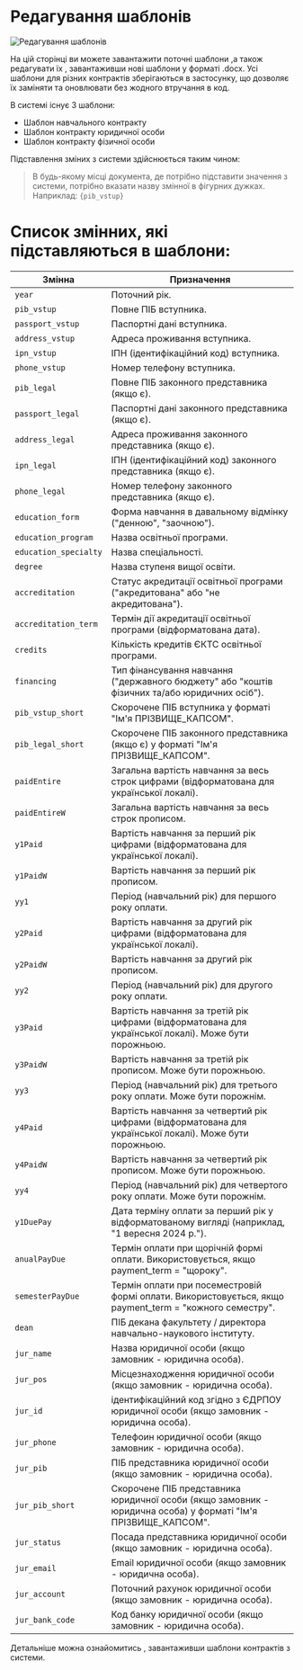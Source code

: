 # Редагування шаблонів

![Редагування шаблонів](/docs/25.png)

На цій сторінці ви можете завантажити поточні шаблони ,а також редагувати їх , завантаживши нові шаблони у форматі .docx.
Усі шаблони для різних контрактів зберігаються в застосунку, що дозволяє їх заміняти та оновлювати без жодного втручання в код.

В системі існує 3 шаблони:
- Шаблон навчального контракту
- Шаблон контракту юридичної особи
- Шаблон контракту фізичної особи

Підставлення зміних з системи здійснюється таким чином:
> В будь-якому місці документа, де потрібно підставити значення з системи, потрібно вказати назву змінної в фігурних дужках.
> Наприклад: `{pib_vstup}`

# Список змінних, які підставляються в шаблони:

| **Змінна**            | **Призначення**                                                                                               |
|-----------------------|---------------------------------------------------------------------------------------------------------------|
| `year`                | Поточний рік.                                                                                                 |
| `pib_vstup`           | Повне ПІБ вступника.                                                                                          |
| `passport_vstup`      | Паспортні дані вступника.                                                                                     |
| `address_vstup`       | Адреса проживання вступника.                                                                                  |
| `ipn_vstup`           | ІПН (ідентифікаційний код) вступника.                                                                         |
| `phone_vstup`         | Номер телефону вступника.                                                                                     |
| `pib_legal`           | Повне ПІБ законного представника (якщо є).                                                                    |
| `passport_legal`      | Паспортні дані законного представника (якщо є).                                                               |
| `address_legal`       | Адреса проживання законного представника (якщо є).                                                            |
| `ipn_legal`           | ІПН (ідентифікаційний код) законного представника (якщо є).                                                   |
| `phone_legal`         | Номер телефону законного представника (якщо є).                                                               |
| `education_form`      | Форма навчання в давальному відмінку ("денною", "заочною").                                                   |
| `education_program`   | Назва освітньої програми.                                                                                     |
| `education_specialty` | Назва спеціальності.                                                                                          |
| `degree`              | Назва ступеня вищої освіти.                                                                                   |
| `accreditation`       | Статус акредитації освітньої програми ("акредитована" або "не акредитована").                                 |
| `accreditation_term`  | Термін дії акредитації освітньої програми (відформатована дата).                                              |
| `credits`             | Кількість кредитів ЄКТС освітньої програми.                                                                   |
| `financing`           | Тип фінансування навчання ("державного бюджету" або "коштів фізичних та/або юридичних осіб").                 |
| `pib_vstup_short`     | Скорочене ПІБ вступника у форматі "Ім'я ПРІЗВИЩЕ_КАПСОМ".                                                     |
| `pib_legal_short`     | Скорочене ПІБ законного представника (якщо є) у форматі "Ім'я ПРІЗВИЩЕ_КАПСОМ".                               |
| `paidEntire`          | Загальна вартість навчання за весь строк цифрами (відформатована для української локалі).                     |
| `paidEntireW`         | Загальна вартість навчання за весь строк прописом.                                                            |
| `y1Paid`              | Вартість навчання за перший рік цифрами (відформатована для української локалі).                              |
| `y1PaidW`             | Вартість навчання за перший рік прописом.                                                                     |
| `yy1`                 | Період (навчальний рік) для першого року оплати.                                                              |
| `y2Paid`              | Вартість навчання за другий рік цифрами (відформатована для української локалі).                              |
| `y2PaidW`             | Вартість навчання за другий рік прописом.                                                                     |
| `yy2`                 | Період (навчальний рік) для другого року оплати.                                                              |
| `y3Paid`              | Вартість навчання за третій рік цифрами (відформатована для української локалі). Може бути порожньою.         |
| `y3PaidW`             | Вартість навчання за третій рік прописом. Може бути порожньою.                                                |
| `yy3`                 | Період (навчальний рік) для третього року оплати. Може бути порожнім.                                         |
| `y4Paid`              | Вартість навчання за четвертий рік цифрами (відформатована для української локалі). Може бути порожньою.      |
| `y4PaidW`             | Вартість навчання за четвертий рік прописом. Може бути порожньою.                                             |
| `yy4`                 | Період (навчальний рік) для четвертого року оплати. Може бути порожнім.                                       |
| `y1DuePay`            | Дата терміну оплати за перший рік у відформатованому вигляді (наприклад, "1 вересня 2024 р.").                |
| `anualPayDue`         | Термін оплати при щорічній формі оплати. Використовується, якщо payment_term = "щороку".                      |
| `semesterPayDue`      | Термін оплати при посеместровій формі оплати. Використовується, якщо payment_term = "кожного семестру".       |
| `dean`                | ПІБ декана факультету / директора навчально-наукового інституту.                                              |
| `jur_name`        | Назва юридичної особи (якщо замовник - юридична особа).                        |
| `jur_pos`         | Місцезнаходження юридичної особи (якщо замовник - юридична особа).           |
| `jur_id`          | ідентифікаційний код згідно з ЄДРПОУ юридичної особи (якщо замовник - юридична особа).                |
| `jur_phone`       | Телефоин юридичної особи (якщо замовник - юридична особа).                       |
| `jur_pib`         | ПІБ представника юридичної особи (якщо замовник - юридична особа).              |
| `jur_pib_short`       | Скорочене ПІБ представника юридичної особи (якщо замовник - юридична особа) у форматі "Ім'я ПРІЗВИЩЕ_КАПСОМ". |
| `jur_status`          | Посада представника юридичної особи (якщо замовник - юридична особа).                                         |
| `jur_email`       | Email юридичної особи (якщо замовник - юридична особа).                         |
| `jur_account`     | Поточний рахунок юридичної особи (якщо замовник - юридична особа).         |
| `jur_bank_code`   | Код банку юридичної особи (якщо замовник - юридична особа).                     |

Детальніше можна ознайомитись , завантаживши шаблони контрактів з системи.